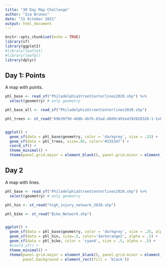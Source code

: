 ```yaml
---
title: "30 Day Map Challenge"
author: "Iva Brunec"
date: "31 October 2021"
output: html_document
---
```


```r
knitr::opts_chunk$set(echo = TRUE)
library(sf)
library(ggplot2)
#library(leaflet)
#library(leafgl)
library(dplyr)

```

## Day 1: Points
A map with points.

```r

phl_base <- read_sf("PhiladelphiaStreetCenterlines2020.shp") %>% 
  select(geometry) # only geometry

phl_base_all <- read_sf("PhiladelphiaStreetCenterlines2020.shp")

phl_trees <- st_read("69b39f50-460b-4b7b-b5ad-d8d9c491e4392020328-1-1vb911p.sd1c.shp")


ggplot() +
  geom_sf(data = phl_base$geometry, color = 'darkgrey', size = .25) +
  geom_sf(data = phl_trees, size=.05, color='#235347') +
  coord_sf() +
  theme_minimal() +
  theme(panel.grid.major = element_blank(), panel.grid.minor = element_blank())


```


## Day 2 
A map with lines.

```r

phl_base <- read_sf("PhiladelphiaStreetCenterlines2020.shp") %>% 
  select(geometry) # only geometry

phl_hin <- st_read("high_injury_network_2020.shp")

phl_bike <- st_read("Bike_Network.shp")


ggplot() +
  geom_sf(data = phl_base$geometry, color = 'darkgrey', size = .25, alpha = .3) +
  geom_sf(data = phl_hin, size=.5, color='darkorange2', alpha = .5) +
  geom_sf(data = phl_bike, color = 'cyan4', size = .5, alpha = .5) +
  #coord_sf() +
  theme_minimal() +
  theme(panel.grid.major = element_blank(), panel.grid.minor = element_blank(),
        panel.background = element_rect(fill = 'black'))




```
